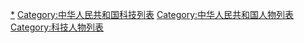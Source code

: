 [[Category:中华人民共和国科技人物|*]]
[[Category:中华人民共和国科技列表|Category:中华人民共和国科技列表]]
[[Category:中华人民共和国人物列表|Category:中华人民共和国人物列表]]
[[Category:科技人物列表|Category:科技人物列表]]